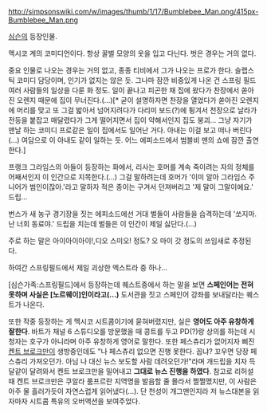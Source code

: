 http://simpsonswiki.com/w/images/thumb/1/17/Bumblebee_Man.png/415px-Bumblebee_Man.png

[[심슨]]의 등장인물.

멕시코 계의 코미디언이다. 항상 꿀벌 모양의 옷을 입고 다닌다. 벗은 경우는 거의 없다.

중요 인물로 나오는 경우는 거의 없고, 종종 티비에서 그가 나오는 프로가 한다. 슬랩스틱 코미디 담당이며, 인기가 없지는 않은 듯. 그나마 잠깐 비중있게 나온 건 스프링 필드 여러 사람들의 일상을 다룬 화 정도. 일이 끝나고 피곤한 채 집에 왔다가 찬장에서 쏟아진 오렌지 때문에 집이 무너진다.(...)[* 굳이 설명하자면 찬장을 열었다가 쏟아진 오렌지에 머리를 맞고 또 그걸 밟아서 넘어지려다가 다리미 보드(?)에 튕겨서 천장으로 날라가 전등을 붙잡고 매달렸다가 그게 떨어지면서 집이 약해서인지 집도 붕괴... 그냥 자기가 맨날 하는 코미디 프로같은 일이 집에서도 일어난 거다. 아내는 이걸 보고 떠나 버린다(...) 여담으로 이 아내도 같이 일하는 듯. 어느 에피소드에서 범블비 맨의 쇼에 잠깐 출연한다.]

프랭크 그라임스의 아들이 등장하는 화에서, 리사는 호머를 계속 죽이려는 자의 정체를 어째서인지 이 인간으로 지목한다.(...) 그걸 말하려는데 호머가 '이미 알아 그라임스 주니어가 범인이잖아.'라고 말하자 적은 종이는 구겨서 던져버리고 '제 말이 그말이에요.' 드립...

번스가 새 농구 경기장을 짓는 에피소드에선 거대 벌들이 사람들을 습격하는데 '쏘지마. 난 너희 동료야.' 드립을 치는데 벌들은 이 인간이 제일 싫단다.(...)

주로 하는 말은 아이아이아이!,디오 스미오! 정도? 오 마이 갓 정도의 쓰임새로 추정된다.


하여간 스프링필드에서 제일 괴상한 엑스트라 중 하나...



{{{#!html
<div style="border: 3px solid Orange;padding:10px;margin-bottom:0px"><b style="font-size:18px">주의! 내용 누설이 있습니다.</b>

본 항목과 하위 항목은 작품의 줄거리나 결말, 반전요소를 설명하고 있습니다.
내용 누설을 원하지 않는다면 이 문서를 닫아 주세요.
</div>}}}




[심슨가족:스프링필드]에서 등장하는데 퀘스트중에서 하는 말을 보면 '''스페인어는 전혀 못하며 사실은 [노르웨이]인이라고(...)''' 도서관을 짓고 스페인어 강좌를 보내달라는 퀘스트가 나온다.


또한 작중 등장하는 게 멕시코 시트콤이기에 묻혀버렸지만, 실은 '''영어도 아주 유창하게 잘한다'''. 바트가 채널 6 스튜디오를 방문했을 때 콩트를 두고 PD(?)랑 상의를 하는데 시청자는 호구가 아니라며 아주 유창하게 영어로 말한다. 또한 페스츄리가 없어지자 삐진 [[켄트 브로크만]]이 생방중인데도 "나 페스츄리 없으면 진행 못한다. 꼽냐? 꼬우면 당장 페스츄리 가져오던가. 아님 나 대신 뉴스 보도할 사람 데려오던가!"라며 개드립을 치자 득달같이 달려와서 켄트 브로크만을 밀어내고 '''그대로 뉴스 진행을 하였다'''. 참고로 리허설 때 켄트 브로크만은 쿠알라 룸프르란 지역명을 발음할 줄 몰라서 쩔쩔맸지만, 이 사람은 아주 물 흘러가듯이 자연스럽게 읽어냈다(...). 단 천성이 개그맨인지라 저 뉴스대본을 읽자마자 시트콤 특유의 오버액션을 보여주었다. 
